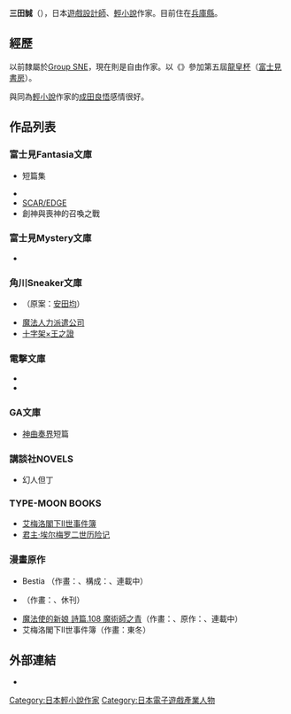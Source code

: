 {{Japanese|japanese=三田 誠|kana=さんだ まこと|romaji=Sanda Makoto}}
'''三田誠'''（{{bd|1977年|}}），日本[[遊戲設計師|遊戲設計師]]、[[輕小說|輕小說]]作家。目前住在[[兵庫縣|兵庫縣]]。

== 經歷 ==
以前隸屬於[[Group_SNE|Group SNE]]，現在則是自由作家。以《{{lang|ja|[[スプラッシュ!|スプラッシュ!]]}}》參加第五屆[[龍皇杯|龍皇杯]]（[[富士見書房|富士見書房]]）。

與同為[[輕小說|輕小說]]作家的[[成田良悟|成田良悟]]感情很好。

== 作品列表 ==
=== 富士見Fantasia文庫 ===
* {{lang|ja|モンスターコレクション}}短篇集
* {{lang|ja|スプラッシュ!}}
* [[SCAR/EDGE|SCAR/EDGE]]
* 創神與喪神的召喚之戰

=== 富士見Mystery文庫 ===
* {{lang|ja|アンダーヘヴン‐RYO‐翼の境界線}}

=== 角川Sneaker文庫 ===
* {{lang|ja|精獣戦争}}（原案：[[安田均|安田均]]）
* [[魔法人力派遣公司|魔法人力派遣公司]]
* [[十字架×王之證|十字架×王之證]]

=== 電撃文庫 ===
* {{lang|ja|アガルタ・フィエスタ!}}
* {{lang|ja|イスカリオテ}}

=== GA文庫 ===
* [[神曲奏界|神曲奏界]]短篇

=== 講談社NOVELS ===
* 幻人但丁

=== TYPE-MOON BOOKS ===
* [[艾梅洛閣下II世事件簿|艾梅洛閣下II世事件簿]]
* [[君主·埃尔梅罗二世历险记|君主·埃尔梅罗二世历险记]]

=== 漫畫原作 ===
* Bestia （作畫：{{link-ja|有坂あこ}}、構成：{{lang|ja|みやこかしわ}}、連載中）
* {{lang|ja|よすがシナリオパレェド}}（作畫：{{link-ja|川崎宙}}、休刊）
* [[魔法使的新娘|魔法使的新娘 詩篇.108 魔術師之青]]（作畫：{{lang|ja|ツクモイスオ}}、原作：{{lang|ja|ヤマザキコレ}}、連載中）
* 艾梅洛閣下II世事件簿（作畫：東冬）

== 外部連結 ==
* {{Twitter|makoto_sanda}}

{{DEFAULTSORT:Sanda Makoto}}
{{Japan-writer-stub}}
[[Category:日本輕小說作家|Category:日本輕小說作家]]
[[Category:日本電子遊戲產業人物|Category:日本電子遊戲產業人物]]